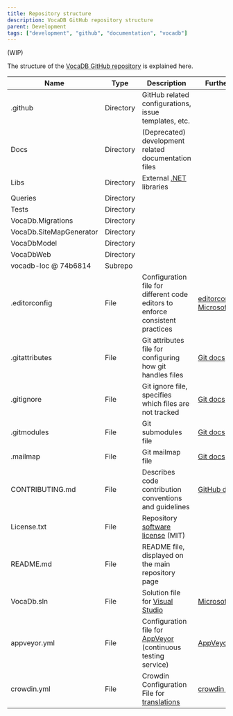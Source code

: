 ```yaml
---
title: Repository structure
description: VocaDB GitHub repository structure
parent: Development
tags: ["development", "github", "documentation", "vocadb"]
---
```


(WIP)

The structure of the [VocaDB GitHub repository](https://github.com/VocaDB/vocadb) is explained here.

| Name                    | Type      | Description                                                                                                  | Further info                                                                                                                                                                               |
| ----------------------- | --------- | ------------------------------------------------------------------------------------------------------------ | ------------------------------------------------------------------------------------------------------------------------------------------------------------------------------------------ |
| .github                 | Directory | GitHub related configurations, issue templates, etc.                                                         |                                                                                                                                                                                            |
| Docs                    | Directory | (Deprecated) development related documentation files                                                         |                                                                                                                                                                                            |
| Libs                    | Directory | External [.NET](https://en.wikipedia.org/wiki/.NET) libraries                                                |                                                                                                                                                                                            |
| Queries                 | Directory |                                                                                                              |                                                                                                                                                                                            |
| Tests                   | Directory |                                                                                                              |                                                                                                                                                                                            |
| VocaDb.Migrations       | Directory |                                                                                                              |                                                                                                                                                                                            |
| VocaDb.SiteMapGenerator | Directory |                                                                                                              |                                                                                                                                                                                            |
| VocaDbModel             | Directory |                                                                                                              |                                                                                                                                                                                            |
| VocaDbWeb               | Directory |                                                                                                              |                                                                                                                                                                                            |
| vocadb-loc @ 74b6814    | Subrepo   |                                                                                                              |                                                                                                                                                                                            |
| .editorconfig           | File      | Configuration file for different code editors to enforce consistent practices                                | [editorconfig.org](https://editorconfig.org/), [Microsoft docs](https://learn.microsoft.com/en-us/visualstudio/ide/create-portable-custom-editor-options)                                  |
| .gitattributes          | File      | Git attributes file for configuring how git handles files                                                    | [Git docs](https://git-scm.com/docs/gitattributes)                                                                                                                                         |
| .gitignore              | File      | Git ignore file, specifies which files are not tracked                                                       | [Git docs](https://git-scm.com/docs/gitignore)                                                                                                                                             |
| .gitmodules             | File      | Git submodules file                                                                                          | [Git docs](https://git-scm.com/docs/gitmodules)                                                                                                                                            |
| .mailmap                | File      | Git mailmap file                                                                                             | [Git docs](https://git-scm.com/docs/gitmailmap)                                                                                                                                            |
| CONTRIBUTING.md         | File      | Describes code contribution conventions and guidelines                                                       | [GitHub docs](https://docs.github.com/en/communities/setting-up-your-project-for-healthy-contributions/setting-guidelines-for-repository-contributors#examples-of-contribution-guidelines) |
| License.txt             | File      | Repository [software license](https://en.wikipedia.org/wiki/Software_license) (MIT)                          |                                                                                                                                                                                            |
| README.md               | File      | README file, displayed on the main repository page                                                           |                                                                                                                                                                                            |
| VocaDb.sln              | File      | Solution file for [Visual Studio](https://en.wikipedia.org/wiki/Visual_Studio)                               | [Microsoft docs](https://learn.microsoft.com/en-us/visualstudio/extensibility/internals/solution-dot-sln-file)                                                                             |
| appveyor.yml            | File      | Configuration file for [AppVeyor](https://en.wikipedia.org/wiki/AppVeyor) (continuous testing service)       | [AppVeyor docs](https://www.appveyor.com/docs/appveyor-yml/)                                                                                                                               |
| crowdin.yml             | File      | Crowdin Configuration File for [translations](https://wiki.vocadb.net/docs/documentation/translating-vocadb) | [crowdin docs](https://support.crowdin.com/developer/configuration-file/)                                                                                                                  |